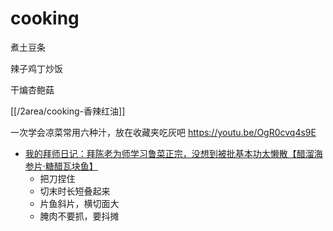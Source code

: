 # cooking

煮土豆条

辣子鸡丁炒饭

干煸杏鲍菇

[[/2area/cooking-香辣红油]]

一次学会凉菜常用六种汁，放在收藏夹吃灰吧 
https://youtu.be/OgR0cvq4s9E



- [我的拜师日记：拜陈老为师学习鲁菜正宗，没想到被批基本功太懒散【醋溜海参片·糖醋瓦块鱼】](https://youtu.be/W8_LEnpT5_I)
  - 把刀捏住
  - 切末时长短叠起来
  - 片鱼斜片，横切面大
  - 腌肉不要抓，要抖摊

